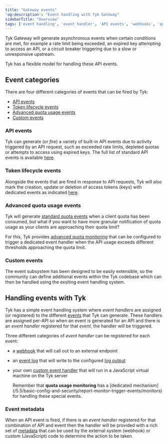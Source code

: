 ```yaml
---
title: "Gateway events"
'og:description': "Event handling with Tyk Gateway"
sidebarTitle: "Overview"
tags: ['event handling', 'event handler', 'API events', 'webhooks', 'quota monitor']
---
```


Tyk Gateway will generate asynchronous events when certain conditions are met, for example a rate limit being exceeded, an expired key attempting to access an API, or a circuit breaker triggering due to a slow or unresponsive upstream.

Tyk has a flexible model for handling these API events.

## Event categories

There are four different categories of events that can be fired by Tyk:
- [API events](/5.5/#api-events)
- [Token lifecycle events](/5.5/#token-lifecycle-events)
- [Advanced quota usage events](/5.5/#quota-usage-monitoring)
- [Custom events](/5.5/#custom-events)

### API events

Tyk can generate (or *fire*) a variety of built-in API events due to activity triggered by an API request, such as exceeded rate limits, depleted quotas or attempts to access using expired keys. The full list of standard API events is available [here](/5.5/basic-config-and-security/report-monitor-trigger-events/event-types#api-events).

### Token lifecycle events

Alongside the events that are fired in response to API requests, Tyk will also mark the creation, update or deletion of access tokens (keys) with dedicated events as indicated [here](/5.5/basic-config-and-security/report-monitor-trigger-events/event-types#token-lifecycle-events).

### Advanced quota usage events

Tyk will generate [standard quota events](/5.5/basic-config-and-security/report-monitor-trigger-events/event-types#standard-quota-events) when a client quota has been consumed, but what if you want to have more granular notification of quota usage as your clients are approaching their quota limit?

For this, Tyk provides [advanced quota monitoring](/5.5/basic-config-and-security/report-monitor-trigger-events/monitors) that can be configured to trigger a dedicated event handler when the API usage exceeds different thresholds approaching the quota limit.

### Custom events

The event subsystem has been designed to be easily extensible, so the community can define additional events within the Tyk codebase which can then be handled using the exsiting event handling system.

## Handling events with Tyk

Tyk has a simple event handling system where *event handlers* are assigned (or registered) to the different [events](/5.5/basic-config-and-security/report-monitor-trigger-events/event-types) that Tyk can generate. These handlers are assigned per-API so when an event is generated for an API and there is an *event handler* registered for that *event*, the handler will be triggered.

Three different categories of *event handler* can be registered for each event:
- a [webhook](/5.5/basic-config-and-security/report-monitor-trigger-events/webhooks) that will call out to an external endpoint
- an [event log](/5.5/product-stack/tyk-gateway/basic-config-and-security/report-monitor-and-trigger-events/log-handlers) that will write to the configured [log output](/5.5/log-data)
- your own [custom event handler](/5.5/basic-config-and-security/report-monitor-trigger-events/custom-handlers-javascript) that will run in a JavaScript virtual machine on the Tyk server



    <Note>
    Remember that <b>quota usage monitoring</b> has a [dedicated mechanism](/5.5/basic-config-and-security/report-monitor-trigger-events/monitors) for handling these special events.
    </Note>


### Event metadata

When an API event is fired, if there is an *event handler* registered for that combination of API and event then the handler will be provided with a rich set of [metadata](/5.5/basic-config-and-security/report-monitor-trigger-events/event-data) that can be used by the external system (webhook) or custom (JavaScript) code to determine the action to be taken.